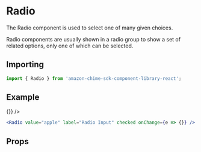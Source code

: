 

# Radio

The Radio component is used to select one of many given choices.

Radio components are usually shown in a radio group to show a set of related options, only one of which can be selected.

## Importing

```javascript
import { Radio } from 'amazon-chime-sdk-component-library-react';
```

## Example

<ThemeProvider theme={lightTheme}>
  <Preview>
    <Radio value="apple" label="Radio Input" checked onChange={e => {}} />
  </Preview>
</ThemeProvider>

```jsx
<Radio value="apple" label="Radio Input" checked onChange={e => {}} />
```

## Props

<Props of={Radio} />
